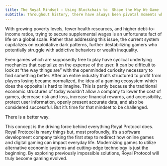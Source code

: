 ```yaml
---
title: The Royal Mindset – Using Blockchain to  Shape the Way We Game
subtitle: Throughout history, there have always been pivotal moments which act as a catalyst for the next major technological or social advancement. These happen when the current status quo is questioned and approached from a new angle to address the issues which, in some way or another, selectively restrict a portion of the population from happiness and success. Now is one of those moments.
---
```


<GoBack link="/litepaper" />

With growing poverty levels, fewer health resources, and higher debt-to-income ratios, trying to secure supplemental wages is an unfortunate fact of life on a global scale. Rather than addressing this issue, the current system capitalizes on exploitative dark patterns, further destabilizing gamers who potentially struggle with addictive behaviors or wealth inequality.

Even games which are supposedly free to play have cyclical underlying mechanics that capitalize on the expense of the user. It can be difficult to look at “the way things are” with the openminded curiosity necessary to find something better. After an entire industry that’s structured to profit from players losing became normalized, the idea of a gaming ecosystem which does the opposite is hard to imagine. This is partly because the traditional economic structures of today wouldn’t allow a company to lower the cost of games, decrease risk and loss, increase financial rewards, add accessibility, protect user information, openly present accurate data, and also be considered successful. But it’s time for that mindset to be challenged.

There is a better way.

This concept is the driving force behind everything Royal Protocol does. Royal Protocol is many things but, most profoundly, it’s a software development company taking the first step to redirect how online games and digital gaming can impact everyday life. Modernizing games to utilize alternative economic systems and cutting-edge technology is just the beginning. By exploring previously impossible solutions, Royal Protocol will truly become gaming evolved.

<PrevNextButtons
    prev="dark-patterns-and-mainstream-gaming"
    next="legal-statement"
/>
